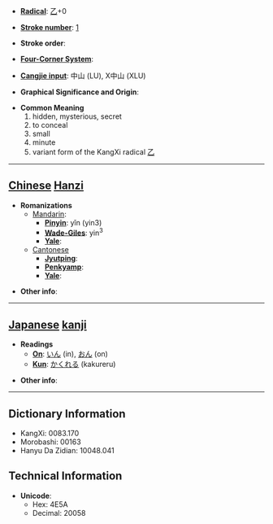 * '''[[Wiktionary:Chinese radical index| Radical]]''': [[Wiktionary:Chinese radical index 乙|乙]]+0

* '''[[Wiktionary:Chinese total strokes index|Stroke number]]''': [[Wiktionary:Chinese total strokes index 1|1]]

* '''Stroke order''': 

* '''[[Wiktionary:Chinese four corner index|Four-Corner System]]''': 

* '''[[Wiktionary:Chinese Cangjie index|Cangjie input]]''': 中山 (LU), X中山 (XLU)

* '''Graphical Significance and Origin''': 

* '''Common Meaning'''
*#hidden, mysterious, secret
*#to conceal
*#small
*#minute
*#variant form of the KangXi radical [[Wiktionary:Chinese radical index 乙|乙]]

----

== [[Chinese]] [[Hanzi]] ==

* '''Romanizations'''
** [[Mandarin]]:
*** '''[[Pinyin]]''': yǐn (yin3)
*** '''[[Wade-Giles]]''': yin<sup>3</sup>
*** '''[[Yale]]''': 
**[[Cantonese]]
***'''[[Jyutping]]''':
***'''[[Penkyamp]]''': 
***'''[[Yale]]''': 

* '''Other info''': 

----

== [[Japanese]] [[kanji]] ==

* '''Readings'''
** '''[[On]]''': [[いん]] (in), [[おん]] (on)
** '''[[Kun]]''': [[かくれる]] (kakureru)

* '''Other info''':  

----

== Dictionary Information ==

* KangXi: 0083.170
* Morobashi: 00163
* Hanyu Da Zidian: 10048.041

== Technical Information ==

* '''Unicode''':
** Hex: 4E5A
** Decimal: 20058